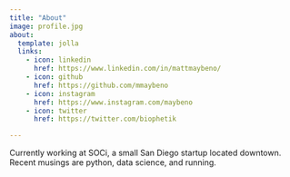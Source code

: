 ```yaml
---
title: "About"
image: profile.jpg
about:
  template: jolla
  links:
    - icon: linkedin
      href: https://www.linkedin.com/in/mattmaybeno/
    - icon: github
      href: https://github.com/mmaybeno
    - icon: instagram
      href: https://www.instagram.com/maybeno
    - icon: twitter
      href: https://twitter.com/biophetik

---
```


Currently working at SOCi, a small San Diego startup located downtown. Recent musings are python, data science, and running.
